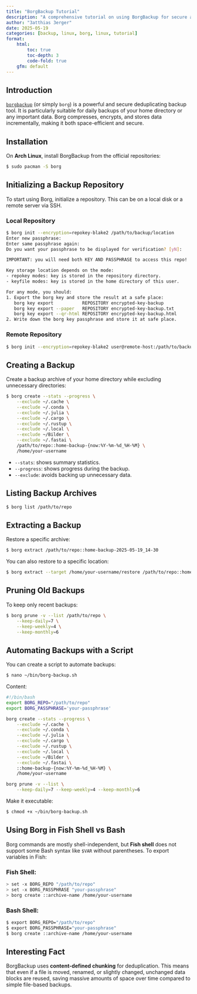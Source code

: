```yaml
---
title: "BorgBackup Tutorial"
description: "A comprehensive tutorial on using BorgBackup for secure and efficient backups."
author: "3atthias 3erger"
date: 2025-05-19
categories: [backup, linux, borg, linux, tutorial]
format:
    html:
        toc: true
        toc-depth: 3
        code-fold: true
    gfm: default
---
```


## Introduction

[`borgbackup`](https://www.borgbackup.org/) (or simply `borg`) is a powerful and secure deduplicating backup tool. It is particularly suitable for daily backups of your home directory or any important data. Borg compresses, encrypts, and stores data incrementally, making it both space-efficient and secure.

## Installation

On **Arch Linux**, install BorgBackup from the official repositories:

```.bash
$ sudo pacman -S borg
```

## Initializing a Backup Repository

To start using Borg, initialize a repository. This can be on a local disk or a remote server via SSH.

### Local Repository

```.bash
$ borg init --encryption=repokey-blake2 /path/to/backup/location
Enter new passphrase:
Enter same passphrase again:
Do you want your passphrase to be displayed for verification? [yN]:

IMPORTANT: you will need both KEY AND PASSPHRASE to access this repo!

Key storage location depends on the mode:
- repokey modes: key is stored in the repository directory.
- keyfile modes: key is stored in the home directory of this user.

For any mode, you should:
1. Export the borg key and store the result at a safe place:
   borg key export           REPOSITORY encrypted-key-backup
   borg key export --paper   REPOSITORY encrypted-key-backup.txt
   borg key export --qr-html REPOSITORY encrypted-key-backup.html
2. Write down the borg key passphrase and store it at safe place.
```

### Remote Repository

```.bash
$ borg init --encryption=repokey-blake2 user@remote-host:/path/to/backup/location
```

## Creating a Backup

Create a backup archive of your home directory while excluding unnecessary directories:

```.bash
$ borg create --stats --progress \
    --exclude ~/.cache \
    --exclude ~/.conda \
    --exclude ~/.julia \
    --exclude ~/.cargo \
    --exclude ~/.rustup \
    --exclude ~/.local \
    --exclude ~/Bilder \
    --exclude ~/.fastai \
    /path/to/repo::home-backup-{now:%Y-%m-%d_%H-%M} \
    /home/your-username
```

* `--stats`: shows summary statistics.
* `--progress`: shows progress during the backup.
* `--exclude`: avoids backing up unnecessary data.

## Listing Backup Archives

```.bash
$ borg list /path/to/repo
```

## Extracting a Backup

Restore a specific archive:

```.bash
$ borg extract /path/to/repo::home-backup-2025-05-19_14-30
```

You can also restore to a specific location:

```.bash
$ borg extract --target /home/your-username/restore /path/to/repo::home-backup-2025-05-19_14-30
```

## Pruning Old Backups

To keep only recent backups:

```.bash
$ borg prune -v --list /path/to/repo \
    --keep-daily=7 \
    --keep-weekly=4 \
    --keep-monthly=6
```

## Automating Backups with a Script

You can create a script to automate backups:

```.bash
$ nano ~/bin/borg-backup.sh
```

Content:

```.bash
#!/bin/bash
export BORG_REPO="/path/to/repo"
export BORG_PASSPHRASE='your-passphrase'

borg create --stats --progress \
    --exclude ~/.cache \
    --exclude ~/.conda \
    --exclude ~/.julia \
    --exclude ~/.cargo \
    --exclude ~/.rustup \
    --exclude ~/.local \
    --exclude ~/Bilder \
    --exclude ~/.fastai \
    ::home-backup-{now:%Y-%m-%d_%H-%M} \
    /home/your-username

borg prune -v --list \
    --keep-daily=7 --keep-weekly=4 --keep-monthly=6
```

Make it executable:

```.bash
$ chmod +x ~/bin/borg-backup.sh
```

## Using Borg in Fish Shell vs Bash

Borg commands are mostly shell-independent, but **Fish shell** does not support some Bash syntax like `$VAR` without parentheses. To export variables in Fish:

### Fish Shell:

```.bash
> set -x BORG_REPO "/path/to/repo"
> set -x BORG_PASSPHRASE "your-passphrase"
> borg create ::archive-name /home/your-username
```

### Bash Shell:

```.bash
$ export BORG_REPO="/path/to/repo"
$ export BORG_PASSPHRASE="your-passphrase"
$ borg create ::archive-name /home/your-username
```

## Interesting Fact

BorgBackup uses **content-defined chunking** for deduplication. This means that even if a file is moved, renamed, or slightly changed, unchanged data blocks are reused, saving massive amounts of space over time compared to simple file-based backups.
